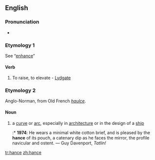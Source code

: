 ==English==

===Pronunciation===
* {{IPA|/hɑːns/}}

===Etymology 1===
See “[[enhance]]”

====Verb====
{{en-verb|hanc|ing}}

# {{context|transitive|obsolete}} To raise, to elevate - [[Lydgate]]

===Etymology 2===
Anglo-Norman, from Old French ''[[haulce]]''.

====Noun====
{{en-noun}}

# a [[curve]] or [[arc]], especially in [[architecture]] or in the design of a [[ship]]
#:* '''1974''': He wears a minimal white cotton brief, and is pleased by the '''hance''' of its pouch, a catenary dip as he faces the mirror, the profile navicular and ostent. — Guy Davenport, ''Tatlin!''

[[tr:hance]]
[[zh:hance]]